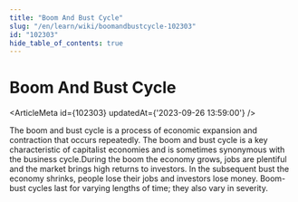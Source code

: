 ```yaml
---
title: "Boom And Bust Cycle"
slug: "/en/learn/wiki/boomandbustcycle-102303"
id: "102303"
hide_table_of_contents: true
---
```



# Boom And Bust Cycle

<ArticleMeta id={102303} updatedAt={'2023-09-26 13:59:00'} />
<div className='border-solid border-b border-t-0 my-4 border-[var(--ifm-color-gray-300)]' />

The boom and bust cycle is a process of economic expansion and contraction that occurs repeatedly. The boom and bust cycle is a key characteristic of capitalist economies and is sometimes synonymous with the business cycle.During the boom the economy grows, jobs are plentiful and the market brings high returns to investors. In the subsequent bust the economy shrinks, people lose their jobs and investors lose money. Boom-bust cycles last for varying lengths of time; they also vary in severity.

